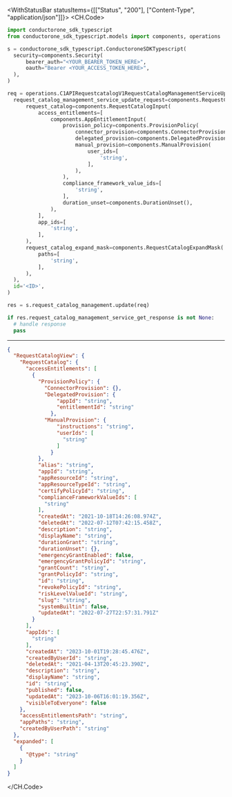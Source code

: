 

<WithStatusBar statusItems={[["Status", "200"], ["Content-Type", "application/json"]]}>
  <CH.Code>
  ```python Update.py
  import conductorone_sdk_typescript
from conductorone_sdk_typescript.models import components, operations

s = conductorone_sdk_typescript.ConductoroneSDKTypescript(
    security=components.Security(
        bearer_auth="<YOUR_BEARER_TOKEN_HERE>",
        oauth="Bearer <YOUR_ACCESS_TOKEN_HERE>",
    ),
)

req = operations.C1APIRequestcatalogV1RequestCatalogManagementServiceUpdateRequest(
    request_catalog_management_service_update_request=components.RequestCatalogManagementServiceUpdateRequest(
        request_catalog=components.RequestCatalogInput(
            access_entitlements=[
                components.AppEntitlementInput(
                    provision_policy=components.ProvisionPolicy(
                        connector_provision=components.ConnectorProvision(),
                        delegated_provision=components.DelegatedProvision(),
                        manual_provision=components.ManualProvision(
                            user_ids=[
                                'string',
                            ],
                        ),
                    ),
                    compliance_framework_value_ids=[
                        'string',
                    ],
                    duration_unset=components.DurationUnset(),
                ),
            ],
            app_ids=[
                'string',
            ],
        ),
        request_catalog_expand_mask=components.RequestCatalogExpandMask(
            paths=[
                'string',
            ],
        ),
    ),
    id='<ID>',
)

res = s.request_catalog_management.update(req)

if res.request_catalog_management_service_get_response is not None:
    # handle response
    pass
  ```
  ---

  ```json Example Response
  {
    "RequestCatalogView": {
      "RequestCatalog": {
        "accessEntitlements": [
          {
            "ProvisionPolicy": {
              "ConnectorProvision": {},
              "DelegatedProvision": {
                  "appId": "string",
                  "entitlementId": "string"
                },
              "ManualProvision": {
                  "instructions": "string",
                  "userIds": [
                    "string"
                  ]
                }
            },
            "alias": "string",
            "appId": "string",
            "appResourceId": "string",
            "appResourceTypeId": "string",
            "certifyPolicyId": "string",
            "complianceFrameworkValueIds": [
              "string"
            ],
            "createdAt": "2021-10-18T14:26:08.974Z",
            "deletedAt": "2022-07-12T07:42:15.458Z",
            "description": "string",
            "displayName": "string",
            "durationGrant": "string",
            "durationUnset": {},
            "emergencyGrantEnabled": false,
            "emergencyGrantPolicyId": "string",
            "grantCount": "string",
            "grantPolicyId": "string",
            "id": "string",
            "revokePolicyId": "string",
            "riskLevelValueId": "string",
            "slug": "string",
            "systemBuiltin": false,
            "updatedAt": "2022-07-27T22:57:31.791Z"
          }
        ],
        "appIds": [
          "string"
        ],
        "createdAt": "2023-10-01T19:28:45.476Z",
        "createdByUserId": "string",
        "deletedAt": "2021-04-13T20:45:23.390Z",
        "description": "string",
        "displayName": "string",
        "id": "string",
        "published": false,
        "updatedAt": "2023-10-06T16:01:19.356Z",
        "visibleToEveryone": false
      },
      "accessEntitlementsPath": "string",
      "appPaths": "string",
      "createdByUserPath": "string"
    },
    "expanded": [
      {
        "@type": "string"
      }
    ]
  }
  ```
  </CH.Code>
</WithStatusBar>
